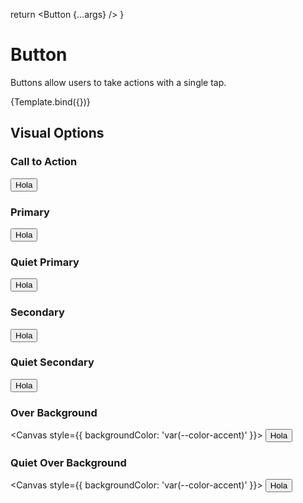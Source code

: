 
<Meta title="Components/Button" component={Button} />

  return <Button {...args} />
}

# Button

Buttons allow users to take actions with a single tap.

<Canvas withSource="open">
  <Story name="Button" args={{ children: 'Button' }}>
    {Template.bind({})}
  </Story>
</Canvas>

<ArgsTable story="Button" />

## Visual Options

### Call to Action

<Canvas>
  <Button variant="cta">Hola</Button>
</Canvas>

### Primary

<Canvas>
  <Button variant="primary">Hola</Button>
</Canvas>

### Quiet Primary

<Canvas>
  <Button variant="primary" quiet>
    Hola
  </Button>
</Canvas>

### Secondary

<Canvas>
  <Button variant="secondary">Hola</Button>
</Canvas>

### Quiet Secondary

<Canvas>
  <Button variant="secondary" quiet>
    Hola
  </Button>
</Canvas>

### Over Background

<Canvas style={{ backgroundColor: 'var(--color-accent)' }}>
  <Button variant="overBackground">Hola</Button>
</Canvas>

### Quiet Over Background

<Canvas style={{ backgroundColor: 'var(--color-accent)' }}>
  <Button variant="overBackground" quiet>
    Hola
  </Button>
</Canvas>
